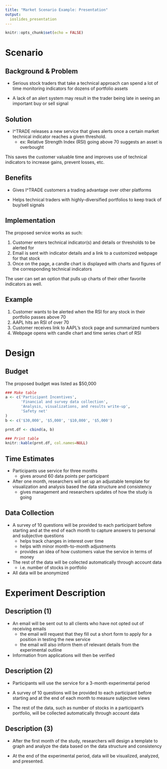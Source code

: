 ```yaml
---
title: "Market Scenario Example: Presentation"
output: 
  ioslides_presentation
---
```


```r
knitr::opts_chunk$set(echo = FALSE)
```

<style>
slides > slide.title-slide hgroup h1 {  
  color: black;
  font-size: 30px;
  letter-spacing: 10;
}
</style>

# Scenario

## Background & Problem

* Serious stock traders that take a technical approach can spend a lot of time monitoring indicators for dozens of portfolio assets

* A lack of an alert system may result in the trader being late in seeing an important buy or sell signal 

## Solution 

* I^TRADE releases a new service that gives alerts once a certain market technical indicator reaches a given threshold. 
    * ex: Relative Strength Index (RSI) going above 70 suggests an asset is overbought
    
This saves the customer valuable time and improves use of technical indicators to increase gains, prevent losses, etc.

## Benefits

* Gives I^TRADE customers a trading advantage over other platforms

* Helps technical traders with highly-diversified portfolios to keep track of buy/sell signals

## Implementation

The proposed service works as such:

1. Customer enters technical indicator(s) and details or thresholds to be alerted for 
2. Email is sent with indicator details and a link to a customized webpage for that stock
3. Once on the page, a candle chart is displayed with charts and figures of the corresponding technical indicators

The user can set an option that pulls up charts of their other favorite indicators as well.

## Example 

1. Customer wants to be alerted when the RSI for any stock in their portfolio passes above 70
2. AAPL hits an RSI of over 70
3. Customer receives link to AAPL's stock page and summarized numbers
4. Webpage opens with candle chart and time series chart of RSI

# Design

## Budget 

The proposed budget was listed as $50,000

```r
### Make table
a <- c('Participant Incentives',
       'Financial and survey data collection',
       'Analysis, visualizations, and results write-up',
       'Safety net'
)
b <- c('$30,000', '$5,000', '$10,000', '$5,000')

prnt.df <- cbind(a, b)

### Print table
knitr::kable(prnt.df, col.names=NULL)
```

## Time Estimates

* Participants use service for three months
    * gives around 60 data points per participant

* After one month, researchers will set up an adjustable template for visualization and analysis based the data structure and consistency
    * gives management and researchers updates of how the study is going

## Data Collection

* A survey of 10 questions will be provided to each participant before starting and at the end of each month to capture answers to personal and subjective questions
    * helps track changes in interest over time
    * helps with minor month-to-month adjustments
    * provides an idea of how customers value the service in terms of money

* The rest of the data will be collected automatically through account data
    * i.e. number of stocks in portfolio

* All data will be anonymized 

# Experiment Description

## Description (1)

* An email will be sent out to all clients who have not opted out of receiving emails
    * the email will request that they fill out a short form to apply for a position in testing the new service
    * the email will also inform them of relevant details from the experimental outline

* Information from applications will then be verified 

## Description (2)

* Participants will use the service for a 3-month experimental period

* A survey of 10 questions will be provided to each participant before starting and at the end of each month to measure subjective views

* The rest of the data, such as number of stocks in a participant's portfolio, will be collected automatically through account data

## Description (3)

* After the first month of the study, researchers will design a template to graph and analyze the data based on the data structure and consistency

* At the end of the experimental period, data will be visualized, analyzed, and presented.
